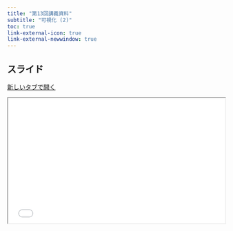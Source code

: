 ```yaml
---
title: "第13回講義資料"
subtitle: "可視化 (2)"
toc: true
link-external-icon: true
link-external-newwindow: true
---
```


## スライド

<a href="../slide/slide13.html" class="btn btn-primary btn-sm" target="_blank" role="button"><i class="bi bi-window"></i> 新しいタブで開く</a>

```{=html}
<iframe class="slide-deck" src="../slide/slide13.html" width="100%" style="aspect-ratio: 16 / 9.2;"></iframe>
```
